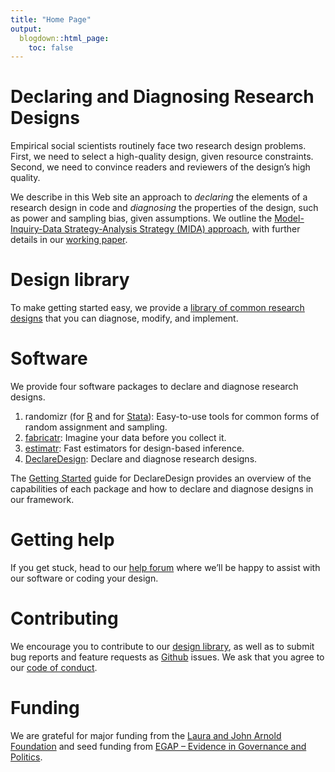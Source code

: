 ```yaml
---
title: "Home Page"
output:
  blogdown::html_page:
    toc: false
---
```

# Declaring and Diagnosing Research Designs

Empirical social scientists routinely face two research design problems. First, we need to select
a high-quality design, given resource constraints. Second, we need to convince readers and
reviewers of the design’s high quality.

We describe in this Web site an approach to *declaring* the elements of a research design in code and *diagnosing* the properties of the design, such as power and sampling bias, given assumptions. We outline the [Model-Inquiry-Data Strategy-Analysis Strategy (MIDA) approach](/mida), with further details in our [working paper](/paper.pdf).

# Design library

To make getting started easy, we provide a [library of common research designs](/library/) that you can
diagnose, modify, and implement.

# Software

We provide four software packages to declare and diagnose research designs.

1. randomizr (for [R](/r/randomizr/) and for [Stata](/stata/randomizr)): Easy-to-use tools for common forms of random assignment and sampling.
2. [fabricatr](/r/fabricatr/): Imagine your data before you collect it.
3. [estimatr](/r/estimatr/): Fast estimators for design-based inference.
4. [DeclareDesign](/r/declaredesign/): Declare and diagnose research designs.

The [Getting Started](/r/declaredesign/) guide for DeclareDesign provides an overview of
the capabilities of each package and how to declare and diagnose designs in our framework.

# Getting help

If you get stuck, head to our [help forum](http://discuss.declaredesign.org) where
we'll be happy to assist with our software or coding your design.

# Contributing

We  encourage you to contribute to our [design library](/library/),
as well as to submit bug reports and feature requests as [Github](https://github.com/DeclareDesign) issues.
We ask that you agree to our [code of conduct](/conduct/).

# Funding

We are grateful for major funding from the [Laura and John Arnold Foundation](http://www.arnoldfoundation.org/)
and seed funding from [EGAP -- Evidence in Governance and Politics](http://egap.org).
